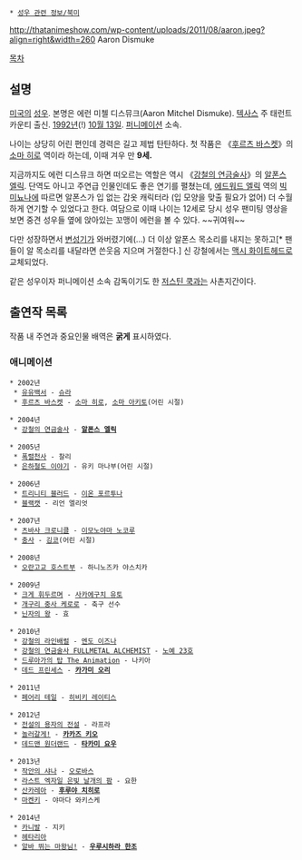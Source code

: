  * [[성우 관련 정보/북미]]

http://thatanimeshow.com/wp-content/uploads/2011/08/aaron.jpeg?align=right&width=260
Aaron Dismuke

[[목차]]
== 설명 ==
[[미국]]의 [[성우]]. 본명은 에런 미첼 디스뮤크(Aaron Mitchel Dismuke). [[텍사스]] 주 태런트 카운티 출신. [[1992년]](!) [[10월 13일]]. [[퍼니메이션]] 소속.

나이는 상당히 어린 편인데 경력은 길고 제법 탄탄하다. 첫 작품은 《[[후르츠 바스켓]]》의 [[소마 히로]] 역이라 하는데, 이때 겨우 만 '''9세.'''

지금까지도 에런 디스뮤크 하면 떠오르는 역할은 역시 《[[강철의 연금술사]]》의 [[알폰스 엘릭]]. 단역도 아니고 주연급 인물인데도 좋은 연기를 펼쳤는데, [[에드워드 엘릭]] 역의 [[빅 미뇨나]]에 따르면 알폰스가 입 없는 갑옷 캐릭터라 (입 모양을 맞출 필요가 없어) 더 수월하게 연기할 수 있었다고 한다. 여담으로 이때 나이는 12세로 당시 성우 팬미팅 영상을 보면 중견 성우들 옆에 앉아있는 꼬맹이 에런을 볼 수 있다. ~~귀여워~~

다만 성장하면서 [[변성기]]가 와버렸기에(...) 더 이상 알폰스 목소리를 내지는 못하고[* 팬들이 알 목소리를 내달라면 쓴웃음 지으며 거절한다.] 신 강철에서는 [[맥시 화이트헤드]]로 교체되었다.

같은 성우이자 퍼니메이션 소속 감독이기도 한 [[저스틴 쿡]]과는 사촌지간이다.

== 출연작 목록 ==
작품 내 주연과 중요인물 배역은 '''굵게''' 표시하였다.

=== 애니메이션 ===
 * 2002년
  * [[유유백서]] - [[슈라]]
  * [[후르츠 바스켓]] - [[소마 히로]], [[소마 아키토]](어린 시절)

 * 2004년
  * [[강철의 연금술사]] - '''[[알폰스 엘릭]]'''

 * 2005년
  * [[폭렬천사]] - 찰리
  * [[은하철도 999|은하철도 이야기]] - 유키 마나부(어린 시절)

 * 2006년
  * [[트리니티 블러드]] - [[이온 포르투나]]
  * [[블랙캣(만화)|블랙캣]] - 리언 엘리엇

 * 2007년
  * [[츠바사 크로니클]] - [[이모노야마 노코루]]
  * [[충사]] - [[깅코]](어린 시절)

 * 2008년
  * [[오란고교 호스트부]] - 하니노즈카 야스치카

 * 2009년
  * [[크게 휘두르며]] - [[사카에구치 유토]]
  * [[개구리 중사 케로로]] - 축구 선수
  * [[닌자의 왕]] - 효

 * 2010년
  * [[강철의 라인배럴]] - [[엔도 이즈나]]
  * [[강철의 연금술사 FULLMETAL ALCHEMIST]] - [[반 호엔하임|노예 23호]]
  * [[드루아가의 탑 The Animation]] - 나키아
  * [[데드 프린세스]] - '''[[카가미 오리]]'''

 * 2011년
  * [[페어리 테일(만화)/애니메이션|페어리 테일]] - [[히비키 레이티스]]

 * 2012년
  * [[전설의 용자의 전설]] - 라프라
  * [[놀러갈게!]] - '''[[카카즈 키오]]'''
  * [[데드맨 원더랜드]] - '''[[타카미 요우]]'''

 * 2013년
  * [[작안의 샤나]] - [[오로바스]]
  * [[라스트 엑자일 은빛 날개의 팜]] - 요한
  * [[산카레아]] - '''[[후루야 치히로]]'''
  * [[마켄키]] - 야마다 와키스케

 * 2014년
  * [[카니발(만화)|카니발]] - 지키
  * [[헤타리아]]
  * [[알바 뛰는 마왕님!]] - '''[[우루시하라 한조]]'''
